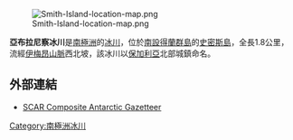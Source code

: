 {{no footnotes|time=2013-10-27T09:04:56+00:00}}
[[Image:Smith-Island-location-map.png|thumb]]

'''亞布拉尼察冰川'''是[[南極洲|南極洲]]的[[冰川|冰川]]，位於[[南設得蘭群島|南設得蘭群島]]的[[史密斯島|史密斯島]]，全長1.8公里，流經[[伊梅昂山脈|伊梅昂山脈]]西北坡，該冰川以[[保加利亞|保加利亞]]北部城鎮命名。

{{coord|62|56|47|S|62|31|02|W|display=title}}

==外部連結==
* [http://data.aad.gov.au/aadc/gaz/scar/ SCAR Composite Antarctic Gazetteer]{{WebCite|url=https://www.webcitation.org/5ug2CfC7m?url=http://data.aad.gov.au/aadc/gaz/scar/ |date=20101202140255 |dateformat=iso }}

{{Antarctica-geo-stub}}
[[Category:南極洲冰川|Category:南極洲冰川]]
